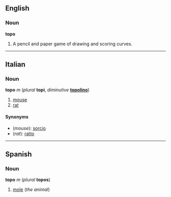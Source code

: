 ==English==
===Noun===
'''topo'''

#A pencil and paper game of drawing and scoring curves.

----
==Italian==
===Noun===
'''topo''' ''m'' (''plural'' '''topi''', ''diminutive'' '''[[topolino]]''')

<!--Keep these translations separate, as "mouse" and "rat" are not synonyms in English-->
#[[mouse]]
#[[rat]]

====Synonyms====
*(''mouse''): [[sorcio]]
*(''rat''): [[ratto]]

----
==Spanish==
===Noun===
'''topo''' ''m'' (''plural'' '''topos''')

#[[mole]] (''the animal'')